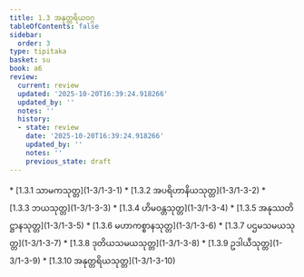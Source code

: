 ```yaml
---
title: 1.3 အနုတ္တရိယဝဂ္ဂ
tableOfContents: false
sidebar:
  order: 3
type: tipitaka
basket: su
book: a6
review:
  current: review
  updated: '2025-10-20T16:39:24.918266'
  updated_by: ''
  notes: ''
  history:
  - state: review
    date: '2025-10-20T16:39:24.918266'
    updated_by: ''
    notes: ''
    previous_state: draft
---
```



<DynamicBreadcrumb />


<ReviewStatus review={frontmatter.review} showDetails={true} />

<HypothesisAnnotation frontmatter={frontmatter} />



<TableOfContents book="a6" section="1.3">
* [1.3.1 သာမကသုတ္တ](1-3/1-3-1)
* [1.3.2 အပရိဟာနိယသုတ္တ](1-3/1-3-2)
* [1.3.3 ဘယသုတ္တ](1-3/1-3-3)
* [1.3.4 ဟိမဝန္တသုတ္တ](1-3/1-3-4)
* [1.3.5 အနုဿတိဋ္ဌာနသုတ္တ](1-3/1-3-5)
* [1.3.6 မဟာကစ္စာနသုတ္တ](1-3/1-3-6)
* [1.3.7 ပဌမသမယသုတ္တ](1-3/1-3-7)
* [1.3.8 ဒုတိယသမယသုတ္တ](1-3/1-3-8)
* [1.3.9 ဥဒါယီသုတ္တ](1-3/1-3-9)
* [1.3.10 အနုတ္တရိယသုတ္တ](1-3/1-3-10)
</TableOfContents>